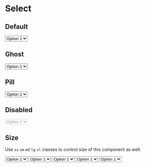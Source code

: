 
# Select

## Default

<CodeDemo>
  <select className="select danger">
    <option>Option 1</option>
    <option>Option 2</option>
    <option>Option 3</option>
  </select>
</CodeDemo>

## Ghost

<CodeDemo>
  <select className="select ghost success">
    <option>Option 1</option>
    <option>Option 2</option>
    <option>Option 3</option>
  </select>
</CodeDemo>

## Pill

<CodeDemo>
  <select className="select pill success">
    <option>Option 1</option>
    <option>Option 2</option>
    <option>Option 3</option>
  </select>
</CodeDemo>

## Disabled

<CodeDemo>
  <select className="select success" disabled>
    <option>Option 1</option>
    <option>Option 2</option>
    <option>Option 3</option>
  </select>
</CodeDemo>

## Size

Use `xs` `sm` `md` `lg` `xl` classes to control size of this component as well.

<CodeDemo>
  <div className="grid gap-4">
    <select className="select success xs">
      <option>Option 1</option>
      <option>Option 2</option>
      <option>Option 3</option>
    </select>
    <select className="select success sm">
      <option>Option 1</option>
      <option>Option 2</option>
      <option>Option 3</option>
    </select>
    <select className="select success md">
      <option>Option 1</option>
      <option>Option 2</option>
      <option>Option 3</option>
    </select>
    <select className="select success lg">
      <option>Option 1</option>
      <option>Option 2</option>
      <option>Option 3</option>
    </select>
    <select className="select success xl">
      <option>Option 1</option>
      <option>Option 2</option>
      <option>Option 3</option>
    </select>
  </div>
</CodeDemo>
